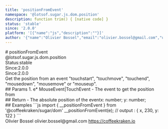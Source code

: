 ```yaml
---
title: 'positionFromEvent'
namespace: '@lotsof.sugar.js.dom.position'
description: function trim() { [native code] }
status: 'stable'
since: '2.0.0'
platform: '[{"name":"js","description":""}]'
author: '{"name":"Olivier Bossel","email":"olivier.bossel@gmail.com","url":"https://coffeekraken.io"}'
---
```

<div class="docmap-mdx">
# positionFromEvent
<div class="_namespace">@lotsof.sugar.js.dom.position</div>
<div class="_metas">
<div class="_status"><span class="_status-label">Status:</span><span class="_status-value -stable">stable</span></div>
<div class="_since"><span class="_since-label">Since:</span><span class="_since-value">2.0.0</span></div>
<div class="_since"><span class="_since-label">Since:</span><span class="_since-value">2.0.0</span></div>
</div>
<div class="_description">
Get the position from an event "touchstart", "touchmove", "touchend", "mousedown", "mousemove" or "mouseup".
</div>
<div class="_params">
## Params
1. <span class="_name">e<span class="_required">*</span></span><span class="_default"></span> <span class="_type">MouseEvent|TouchEvent</span>
   - The event to get the position from
</div>
<div class="_return">
## Return
- <span class="_description">The absolute position of the event</span><span class="_default"></span><span class="_type">x: number; y: number;</span>
</div>
<div class="_examples">
## Examples
```js
import { __positionFromEvent } from '@coffeekraken/sugar/dom'
__positionFromEvent(e);
// output : { x, 230, y: 122 }
```
</div>
<div class="_author">
<span class="_name">Olivier Bossel</span>
<span class="_email">olivier.bossel@gmail.com</span>
<a href="https://coffeekraken.io" target="_blank" class="_url">https://coffeekraken.io</a>
</div>
</div>